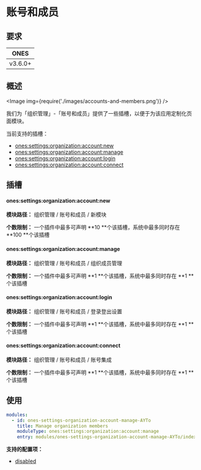 
# 账号和成员

## 要求

| **ONES** |
| :------: |
| v3.6.0+  |

## 概述

<Image img={require('./images/accounts-and-members.png')} />

我们为「组织管理」-「账号和成员」提供了一些插槽，以便于为该应用定制化页面模块。

当前支持的插槽：

- [ones:settings:organization:account:new](#onessettingsorganizationaccountnew)
- [ones:settings:organization:account:manage](#onessettingsorganizationaccountmanage)
- [ones:settings:organization:account:login](#onessettingsorganizationaccountlogin)
- [ones:settings:organization:account:connect](#onessettingsorganizationaccountconnect)

## 插槽

#### ones:settings:organization:account:new

**模块路径：** 组织管理 / 账号和成员 / 新模块

**个数限制：** 一个插件中最多可声明 **10 **个该插槽，系统中最多同时存在 **100 **个该插槽

#### ones:settings:organization:account:manage

**模块路径：** 组织管理 / 账号和成员 / 组织成员管理

**个数限制：** 一个插件中最多可声明 **1 **个该插槽，系统中最多同时存在 **1 **个该插槽

#### ones:settings:organization:account:login

**模块路径：** 组织管理 / 账号和成员 / 登录登出设置

**个数限制：** 一个插件中最多可声明 **1 **个该插槽，系统中最多同时存在 **1 **个该插槽

#### ones:settings:organization:account:connect

**模块路径：** 组织管理 / 账号和成员 / 账号集成

**个数限制：** 一个插件中最多可声明 **1 **个该插槽，系统中最多同时存在 **1 **个该插槽

## 使用

```yaml
modules:
  - id: ones-settings-organization-account-manage-AYTo
    title: Manage organization members
    moduleType: ones:settings:organization:account:manage
    entry: modules/ones-settings-organization-account-manage-AYTo/index.html
```

**支持的配置项：**

- [disabled](../../../../../reference/config/plugin.yaml#disabled)
